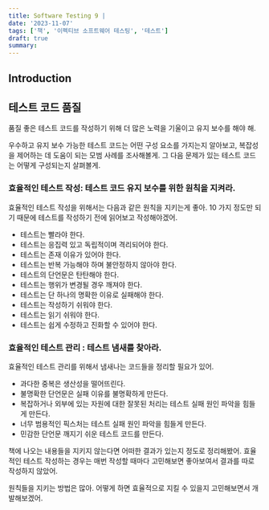 ```yaml
---
title: Software Testing 9 |
date: '2023-11-07'
tags: ['책', '이펙티브 소프트웨어 테스팅', '테스트']
draft: true
summary: 
---
```


## Introduction

<TOCInline toc={props.toc} exclude="Introduction" />

## 테스트 코드 품질

품질 좋은 테스트 코드를 작성하기 위해 더 많은 노력을 기울이고 유지 보수를 해야 해.

우수하고 유지 보수 가능한 테스트 코드는 어떤 구성 요소를 가지는지 알아보고, 복잡성을 제어하는 데 도움이 되는 모범 사례를 조사해볼게.
그 다음 문제가 있는 테스트 코드는 어떻게 구성되는지 살펴볼게.

### 효율적인 테스트 작성: 테스트 코드 유지 보수를 위한 원칙을 지켜라.

효율적인 테스트 작성을 위해서는 다음과 같은 원칙을 지키는게 좋아.
10 가지 정도만 되기 때문에 테스트를 작성하기 전에 읽어보고 작성해야겠어.

- 테스트는 빨라야 한다.
- 테스트는 응집력 있고 독립적이며 격리되어야 한다.
- 테스트는 존재 이유가 있어야 한다.
- 테스트는 반복 가능해야 하며 불안정하지 않아야 한다.
- 테스트의 단언문은 탄탄해야 한다.
- 테스트는 행위가 변경될 경우 깨져야 한다.
- 테스트는 단 하나의 명확한 이유로 실패해야 한다.
- 테스트는 작성하기 쉬워야 한다.
- 테스트는 읽기 쉬워야 한다.
- 테스트는 쉽게 수정하고 진화할 수 있어야 한다.

### 효율적인 테스트 관리 : 테스트 냄새를 찾아라.

효율적인 테스트 관리를 위해서 냄새나는 코드들을 정리할 필요가 있어.

- 과다한 중복은 생산성을 떨어뜨린다.
- 불명확한 단언문은 실패 이유를 불명확하게 만든다.
- 복잡하거나 외부에 있는 자원에 대한 잘못된 처리는 테스트 실패 원인 파악을 힘들게 만든다.
- 너무 범용적인 픽스처는 테스트 실패 원인 파악을 힘들게 만든다.
- 민감한 단언문 깨지기 쉬운 테스트 코드를 만든다.

책에 나오는 내용들을 지키지 않는다면 어떠한 결과가 있는지 정도로 정리해봤어.
효율적인 테스트 작성하는 경우는 매번 작성할 때마다 고민해보면 좋아보여서 결과를 따로 작성하지 않았어.

원칙들을 지키는 방법은 많아.
어떻게 하면 효율적으로 지킬 수 있을지 고민해보면서 개발해보겠어.